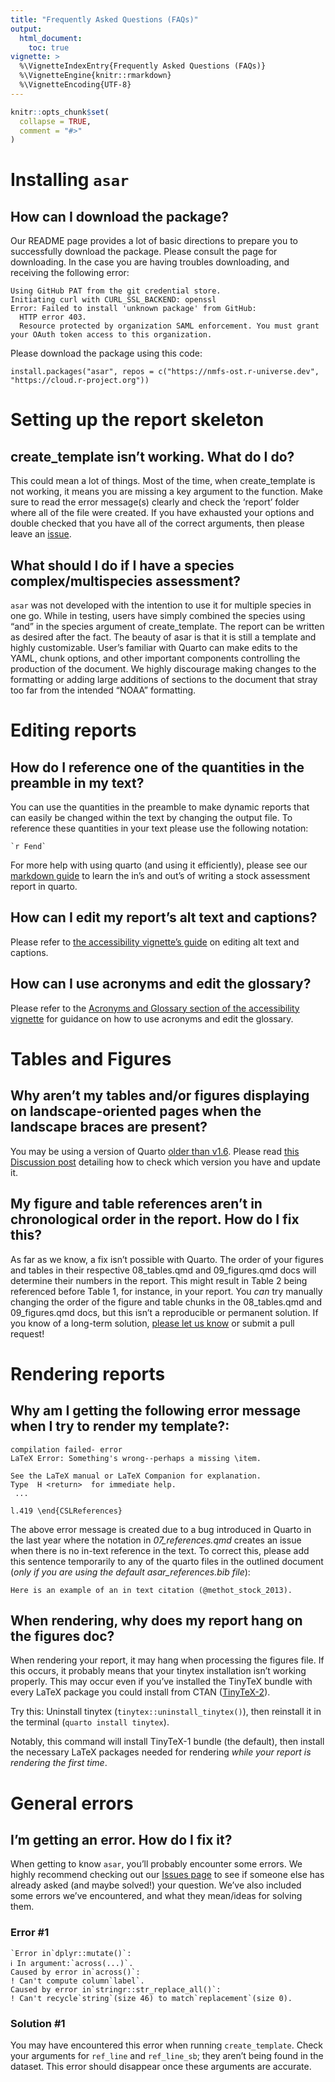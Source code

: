 ```yaml
---
title: "Frequently Asked Questions (FAQs)"
output:
  html_document:
    toc: true
vignette: >
  %\VignetteIndexEntry{Frequently Asked Questions (FAQs)}
  %\VignetteEngine{knitr::rmarkdown}
  %\VignetteEncoding{UTF-8}
---
```


```r
knitr::opts_chunk$set(
  collapse = TRUE,
  comment = "#>"
)
```

# Installing `asar`

## How can I download the package?

Our README page provides a lot of basic directions to prepare you to successfully download the package. Please consult the page for downloading. In the case you are having troubles downloading, and receiving the following error:

```         
Using GitHub PAT from the git credential store.
Initiating curl with CURL_SSL_BACKEND: openssl
Error: Failed to install 'unknown package' from GitHub:
  HTTP error 403.
  Resource protected by organization SAML enforcement. You must grant your OAuth token access to this organization.
```

Please download the package using this code:

```         
install.packages("asar", repos = c("https://nmfs-ost.r-universe.dev", "https://cloud.r-project.org"))
```

# Setting up the report skeleton

## create_template isn't working. What do I do?

This could mean a lot of things. Most of the time, when create_template is not working, it means you are missing a key argument to the function. Make sure to read the error message(s) clearly and check the 'report' folder where all of the file were created. If you have exhausted your options and double checked that you have all of the correct arguments, then please leave an [issue](https://github.com/nmfs-ost/asar/issues).

## What should I do if I have a species complex/multispecies assessment?

`asar` was not developed with the intention to use it for multiple species in one go. While in testing, users have simply combined the species using "and" in the species argument of create_template. The report can be written as desired after the fact. The beauty of asar is that it is still a template and highly customizable. User's familiar with Quarto can make edits to the YAML, chunk options, and other important components controlling the production of the document. We highly discourage making changes to the formatting or adding large additions of sections to the document that stray too far from the intended "NOAA" formatting.

# Editing reports

## How do I reference one of the quantities in the preamble in my text?

You can use the quantities in the preamble to make dynamic reports that can easily be changed within the text by changing the output file. To reference these quantities in your text please use the following notation:

```verbatim
`r Fend`
```

For more help with using quarto (and using it efficiently), please see our [markdown guide](markdown_notation.html) to learn the in's and out's of writing a stock assessment report in quarto.

## How can I edit my report's alt text and captions?

Please refer to [the accessibility vignette's guide ](https://nmfs-ost.github.io/asar/articles/accessibility_guide.html#how-to-edit-your-reports-alt-text-and-captions) on editing alt text and captions.

## How can I use acronyms and edit the glossary?

Please refer to the [Acronyms and Glossary section of the accessibility vignette](https://nmfs-ost.github.io/asar/articles/accessibility_guide.html#acronyms-and-glossary) for guidance on how to use acronyms and edit the glossary.

# Tables and Figures

## Why aren't my tables and/or figures displaying on landscape-oriented pages when the landscape braces are present?

You may be using a version of Quarto [older than v1.6](https://quarto.org/docs/blog/posts/2024-11-25-1.6-release/). Please read [this Discussion post](https://github.com/nmfs-ost/asar/discussions/186) detailing how to check which version you have and update it.

## My figure and table references aren't in chronological order in the report. How do I fix this?

As far as we know, a fix isn't possible with Quarto. The order of your figures and tables in their respective 08_tables.qmd and 09_figures.qmd docs will determine their numbers in the report. This might result in Table 2 being referenced before Table 1, for instance, in your report. You *can* try manually changing the order of the figure and table chunks in the 08_tables.qmd and 09_figures.qmd docs, but this isn't a reproducible or permanent solution. If you know of a long-term solution, [please let us know](https://github.com/nmfs-ost/asar/issues) or submit a pull request!

# Rendering reports

## Why am I getting the following error message when I try to render my template?:

``` error:
compilation failed- error
LaTeX Error: Something's wrong--perhaps a missing \item.

See the LaTeX manual or LaTeX Companion for explanation.
Type  H <return>  for immediate help.
 ...                                              
                                                  
l.419 \end{CSLReferences}
```

The above error message is created due to a bug introduced in Quarto in the last year where the notation in *07_references.qmd* creates an issue when there is no in-text reference in the text. To correct this, please add this sentence temporarily to any of the quarto files in the outlined document (*only if you are using the default asar_references.bib file*):

`Here is an example of an in text citation (@methot_stock_2013).`

## When rendering, why does my report hang on the figures doc?

When rendering your report, it may hang when processing the figures file. If this occurs, it probably means that your tinytex installation isn't working properly. This may occur even if you've installed the TinyTeX bundle with every LaTeX package you could install from CTAN ([TinyTeX-2](https://github.com/rstudio/tinytex-releases?tab=readme-ov-file#releases)).

Try this: Uninstall tinytex (`tinytex::uninstall_tinytex()`), then reinstall it in the terminal (`quarto install tinytex`).

Notably, this command will install TinyTeX-1 bundle (the default), then install the necessary LaTeX packages needed for rendering *while your report is rendering the first time*. 

# General errors

## I'm getting an error. How do I fix it?

When getting to know `asar`, you'll probably encounter some errors. We highly recommend checking out our [Issues page](https://github.com/nmfs-ost/asar/issues) to see if someone else has already asked (and maybe solved!) your question. We've also included some errors we've encountered, and what they mean/ideas for solving them.

### Error #1

```verbatim
`Error in`dplyr::mutate()`:
ℹ In argument:`across(...)`.
Caused by error in`across()`:
! Can't compute column`label`.
Caused by error in`stringr::str_replace_all()`:
! Can't recycle`string`(size 46) to match`replacement`(size 0).
```

### Solution #1

You may have encountered this error when running `create_template`. Check your arguments for `ref_line` and `ref_line_sb`; they aren't being found in the dataset. This error should disappear once these arguments are accurate.
